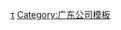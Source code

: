 {{Navbox
|state = {{{state|autocollapse}}}
|name = 腾讯
|title = [[腾讯]]
| image   = [[File:Tencent Logo.svg|100px|link=Tencent]]
|above = 
|titlestyle = 
|listclass = hlist

 | group1 = 人物
 | list1 = 
* [[马化腾]]
* [[劉熾平]]
* [[許晨曄]]
* [[任宇昕]]
* [[James Mitchell]]
* [[劉勝義]]
* [[湯道生]]
* [[張小龍]]
* [[卢山 (腾讯)|卢山]]
* [[網大為]]
* [[馬曉軼]]
* [[羅碩瀚]]
* [[郭凱天]]
* [[奚丹]]
* [[刘成敏]]
* [[吳宵光]]
* [[張志東]]
* [[陳一丹]]
* [[曾李青]]
* Clairej Wang
* 曾振国

 | group2 = 軟件業務
 | list2 =
* [[騰訊網]]
* [[腾讯云]]
* [[腾讯QQ|QQ]]
** [[QQ频道]]
* [[QQ瀏覽器]]
* [[QQ空间]]
* [[QQ郵箱]]
** [[Foxmail]]
* [[財付通]]
** [[微信支付]]
** [[QQ钱包]]
* [[騰訊手機管家]]
* [[騰訊電腦管家]]
* [[騰訊地圖]]
* [[Joox]]
* [[QQ输入法]]
* [[搜狗]]
* [[微信]]
** [[微信朋友圈|朋友圈]]
** [[微信支付|支付]]
** {{tsl|en|WeChat red envelope|微信红包|红包}}
** [[腾讯乘车码|乘车码]]
** [[微信小程序|小程序]]
* [[兴趣部落]]
* [[天天快报]]
* [[應用寶]]
* [[TIM (聊天软件)|TIM]]
* <s>[[Smart QQ]]</s>（停止支援）
* <s>[[腾讯微博]]</s>（停止支援）
* <s>[[朋友网]]</s>（停止支援）
* <s>[[立知]]</s>（停止支援）
* [[腾讯手游助手]]
* [[腾讯课堂]]
* [[腾讯会议]]
* 騰訊翻譯君
 | group3 = 影片、影視業務
 | list3 =
* [[腾讯视频]]
** [[腾讯影业]]
** [[企鹅影视]]
** [[新麗傳媒]]
** [[微視]]
** [[NOW直播]]
** [[腾讯视频星光大赏]]
* [[騰訊動漫]]
** [[波洞星球|波洞]]
* [[腾讯体育]]

 | group4 = 電子遊戲業務
 | list4 =
* [[騰訊遊戲]]
* [[WeGame]]
* [[IGN|IGN中国]]
* [[樂遊科技]]

 | group5 = 音乐業務
 | list5 =
* [[腾讯音乐娱乐集团]]
** [[腾讯音乐娱乐盛典]]
** [[Liquid State|電流動音]]
* [[QQ音樂]]
** <s>[[QQ音乐巅峰盛典]]</s>（已停办）
* [[酷狗音樂]]
** <s>[[酷音乐亚洲盛典]]</s>（已停办）
* [[酷我音乐]]
* [[全民K歌]]

 | group6 = 網絡文學業務
 | list6 =
* [[閱文集團]]
** [[阅文原创文学风云盛典]]
* [[騰訊文学]]

| group7 = 公益活动
| list7  = 腾讯基金会（[[科学探索奖]]）

 | group8 = 相关事件
 | list8 =
* [[腾讯相关争议]]
* [[奇虎360与腾讯QQ争斗事件]]
* [[假冒老干妈诈骗腾讯案]]

 | group9 = 總部辦公大樓
 | list9 =
* [[騰訊大廈]]
* [[騰訊濱海大廈]]
* [[騰訊前海大廈]]（在建）
}}<noinclude>
{{collapsible option}}

[[Category:騰訊|τ]]
[[Category:广东公司模板]]
</noinclude>